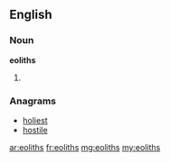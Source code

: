 ==English==

===Noun===
'''eoliths'''

# {{plural of|eolith}}

===Anagrams===
* [[holiest#English|holiest]]
* [[hostile#English|hostile]]

[[ar:eoliths]]
[[fr:eoliths]]
[[mg:eoliths]]
[[my:eoliths]]